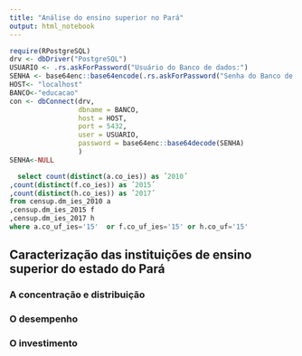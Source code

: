 ```yaml
---
title: "Análise do ensino superior no Pará"
output: html_notebook
---
```

```r
require(RPostgreSQL)
drv <- dbDriver("PostgreSQL")
USUARIO <- .rs.askForPassword("Usuário do Banco de dados:")
SENHA <- base64enc::base64encode(.rs.askForPassword("Senha do Banco de dados:"))
HOST<- "localhost"
BANCO<-"educacao"
con <- dbConnect(drv, 
                 dbname = BANCO,
                 host = HOST, 
                 port = 5432,
                 user = USUARIO,
                 password = base64enc::base64decode(SENHA)
                 )
SENHA<-NULL

```


```sql
  select count(distinct(a.co_ies)) as ´2010´
,count(distinct(f.co_ies)) as ´2015´
,count(distinct(h.co_ies)) as ´2017´
from censup.dm_ies_2010 a
,censup.dm_ies_2015 f
,censup.dm_ies_2017 h
where a.co_uf_ies='15'  or f.co_uf_ies='15' or h.co_uf='15'

```


<h2> Caracterização das instituições de ensino superior do estado do Pará </h2>

<h3> A concentração e distribuição </h3>

<h3> O desempenho </h3>

<h3> O investimento </h3>



